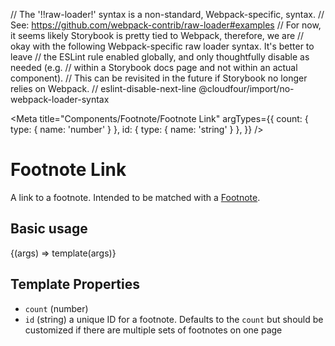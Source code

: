 // The '!!raw-loader!' syntax is a non-standard, Webpack-specific, syntax.
// See: https://github.com/webpack-contrib/raw-loader#examples
// For now, it seems likely Storybook is pretty tied to Webpack, therefore, we are
// okay with the following Webpack-specific raw loader syntax. It's better to leave
// the ESLint rule enabled globally, and only thoughtfully disable as needed (e.g.
// within a Storybook docs page and not within an actual component).
// This can be revisited in the future if Storybook no longer relies on Webpack.
// eslint-disable-next-line @cloudfour/import/no-webpack-loader-syntax

<Meta
  title="Components/Footnote/Footnote Link"
  argTypes={{
    count: { type: { name: 'number' } },
    id: { type: { name: 'string' } },
  }}
/>

# Footnote Link

A link to a footnote. Intended to be matched with a [Footnote](/docs/components-footnote-footnote--basic).

## Basic usage

<Canvas>
  <Story
    name="Basic"
    args={{ count: 1 }}
    parameters={{
      docs: {
        source: {
          code: footnoteLinkSource,
        },
      },
    }}
  >
    {(args) => template(args)}
  </Story>
</Canvas>

## Template Properties

- `count` (number)
- `id` (string) a unique ID for a footnote. Defaults to the `count` but should be customized if there are multiple sets of footnotes on one page
